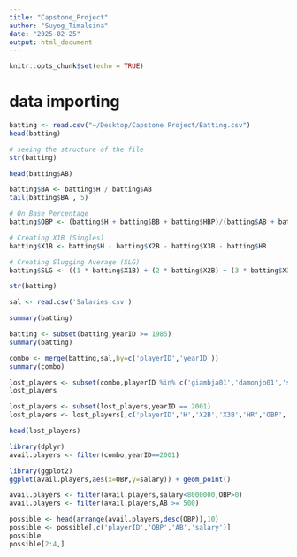 ```yaml
---
title: "Capstone_Project"
author: "Suyog_Timalsina"
date: "2025-02-25"
output: html_document
---
```


```r
knitr::opts_chunk$set(echo = TRUE)
```

# data importing
```r
batting <- read.csv("~/Desktop/Capstone Project/Batting.csv")
head(batting)

# seeing the structure of the file
str(batting)  
```

```r
head(batting$AB)
```

```r
batting$BA <- batting$H / batting$AB
tail(batting$BA , 5)
```

```r
# On Base Percentage
batting$OBP <- (batting$H + batting$BB + batting$HBP)/(batting$AB + batting$BB + batting$HBP + batting$SF)

# Creating X1B (Singles)
batting$X1B <- batting$H - batting$X2B - batting$X3B - batting$HR

# Creating Slugging Average (SLG)
batting$SLG <- ((1 * batting$X1B) + (2 * batting$X2B) + (3 * batting$X3B) + (4 * batting$HR) ) / batting$AB
```

```r
str(batting)
```

```r
sal <- read.csv('Salaries.csv')
```

```r
summary(batting)

batting <- subset(batting,yearID >= 1985)
summary(batting)

combo <- merge(batting,sal,by=c('playerID','yearID'))
summary(combo)

lost_players <- subset(combo,playerID %in% c('giambja01','damonjo01','saenzol01') )
lost_players

lost_players <- subset(lost_players,yearID == 2001)
lost_players <- lost_players[,c('playerID','H','X2B','X3B','HR','OBP','SLG','BA','AB')]

head(lost_players)

library(dplyr)
avail.players <- filter(combo,yearID==2001)

library(ggplot2)
ggplot(avail.players,aes(x=OBP,y=salary)) + geom_point()

avail.players <- filter(avail.players,salary<8000000,OBP>0)
avail.players <- filter(avail.players,AB >= 500)

possible <- head(arrange(avail.players,desc(OBP)),10)
possible <- possible[,c('playerID','OBP','AB','salary')]
possible
possible[2:4,]

```

















